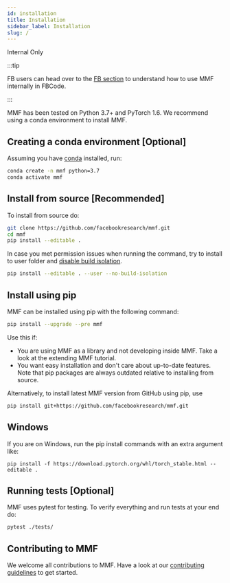 ```yaml
---
id: installation
title: Installation
sidebar_label: Installation
slug: /
---
```


<FbInternalOnly>

Internal Only

:::tip

FB users can head over to the [FB section](fb/devserver.md) to understand how to use MMF internally in FBCode.

:::

</FbInternalOnly>

MMF has been tested on Python 3.7+ and PyTorch 1.6. We recommend using a conda environment to install MMF.

## Creating a conda environment [Optional]

Assuming you have [conda](https://docs.conda.io/projects/conda/en/latest/user-guide/install/) installed, run:

```bash
conda create -n mmf python=3.7
conda activate mmf
```

## Install from source [Recommended]

To install from source do:

```bash
git clone https://github.com/facebookresearch/mmf.git
cd mmf
pip install --editable .
```

In case you met permission issues when running the command, try to install to user folder and
[disable build isolation](https://pip.pypa.io/en/stable/reference/pip/#pep-517-and-518-support).

```bash
pip install --editable . --user --no-build-isolation
```

## Install using pip

MMF can be installed using pip with the following command:

```bash
pip install --upgrade --pre mmf
```

Use this if:

- You are using MMF as a library and not developing inside MMF. Take a look at the extending MMF tutorial.
- You want easy installation and don't care about up-to-date features. Note that pip packages are always outdated relative to installing from source.

Alternatively, to install latest MMF version from GitHub using pip, use

```bash
pip install git+https://github.com/facebookresearch/mmf.git
```

## Windows

If you are on Windows, run the pip install commands with an extra argument like:

```
pip install -f https://download.pytorch.org/whl/torch_stable.html --editable .
```

## Running tests [Optional]

MMF uses pytest for testing. To verify everything and run tests at your end do:

```bash
pytest ./tests/
```


## Contributing to MMF

We welcome all contributions to MMF. Have a look at our [contributing guidelines](https://github.com/facebookresearch/mmf/tree/master/.github/CONTRIBUTING.md) to get started.

